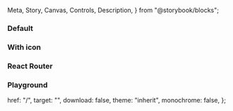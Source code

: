  Meta,
  Story,
  Canvas,
  Controls,
  Description,
} from "@storybook/blocks";

<Meta of={IcLinkStories} />

<Description markdown={readme} />

### Default

<Canvas>
  <Story of={IcLinkStories.Default} />
</Canvas>

### With icon

<Canvas>
  <Story of={IcLinkStories.WithIcon} />
</Canvas>

### React Router

<Canvas>
  <Story of={IcLinkStories.WithReactRouter} />
</Canvas>

### Playground

  href: "/",
  target: "",
  download: false,
  theme: "inherit",
  monochrome: false,
};

<Canvas>
  <Story of={IcLinkStories.Playground} />
</Canvas>
